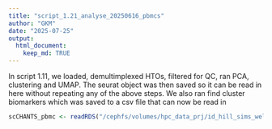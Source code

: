 ```yaml
---
title: "script_1.21_analyse_20250616_pbmcs"
author: "GKM"
date: "2025-07-25"
output:
  html_document:
    keep_md: TRUE
---
```


In script 1.11, we loaded, demultimplexed HTOs, filtered for QC, ran PCA, clustering and UMAP.
The seurat object was then saved so it can be read in here without repeating any of the above steps.
We also ran find cluster biomarkers which was saved to a csv file that can now be read in

```r
scCHANTS_pbmc <- readRDS("/cephfs/volumes/hpc_data_prj/id_hill_sims_wellcda/c1947608-5b3a-4d60-8179-b8e0779d7319/scratch_tmp/scCHANTS/20250616_benchmark/20250616_scCHANTS_pbmc_processed.Rds")
```

